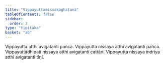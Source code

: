 ```yaml
---
title: "Vippayuttamissakaghaṭanā"
tableOfContents: false
sidebar:
  order: 3
type: "tipitaka"
basket: "ab"
---
```



<DynamicBreadcrumb />

<Division number="376">

<Paragraph number="1135">
Vippayutta atthi avigatanti pañca. Vippayutta nissaya atthi avigatanti pañca. Vippayuttādhipati nissaya atthi avigatanti cattāri. Vippayutta nissaya indriya atthi avigatanti tīṇi.
</Paragraph>
</Division>